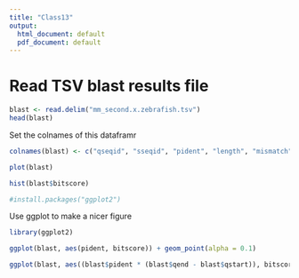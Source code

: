 ```yaml
---
title: "Class13"
output:
  html_document: default
  pdf_document: default
---
```


# Read TSV blast results file 




```r
blast <- read.delim("mm_second.x.zebrafish.tsv")
head(blast)
```



Set the colnames of this dataframr

```r
colnames(blast) <- c("qseqid", "sseqid", "pident", "length", "mismatch", "gapopen", "qstart", "qend", "sstart", "send", "evalue", "bitscore")

plot(blast)

hist(blast$bitscore)
```

```r
#install.packages("ggplot2")
```

Use ggplot to make a nicer figure


```r
library(ggplot2)

ggplot(blast, aes(pident, bitscore)) + geom_point(alpha = 0.1)
```

```r
ggplot(blast, aes((blast$pident * (blast$qend - blast$qstart)), bitscore)) + geom_point(alpha=0.1) + geom_smooth()
```

